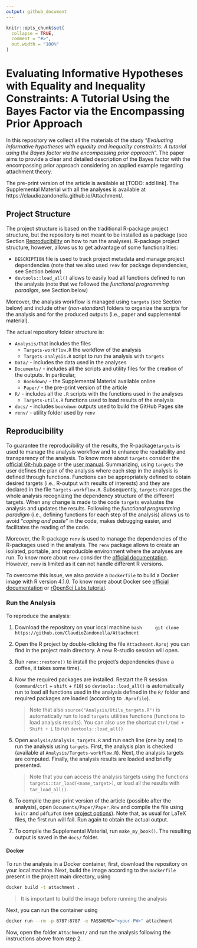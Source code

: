 ```yaml
---
output: github_document
---
```


<!-- README.md is generated from README.Rmd. Please edit that file -->

```r
knitr::opts_chunk$set(
  collapse = TRUE,
  comment = "#>",
  out.width = "100%"
)
```

# Evaluating Informative Hypotheses with Equality and Inequality Constraints: A Tutorial Using the Bayes Factor via the Encompassing Prior Approach

In this repository we collect all the materials of the study “*Evaluating informative hypotheses with equality and inequality constraints: A tutorial using the Bayes factor via the encompassing prior approach*”. The paper aims to provide a clear and detailed description of the Bayes factor with the encompassing prior approach considering an applied example regarding attachment theory.

The pre-print version of the article is available at [TODO: add link]. The Supplemental Material with all the analyses is available at https://claudiozandonella.github.io/Attachment/.

## Project Structure

The project structure is based on the traditional R-package project structure, but the repository is not meant to be installed as a package (see Section [Reproducibility](#reproducibility) on how to run the analyses). R-package project structure, however, allows us to get advantage of some functionalities:

- `DESCRIPTION` file is used to track project metadata and manage project dependencies (note that we also used `renv` for package dependencies, see Section below)
- `devtools::load_all()` allows to easily load all functions defined to run the analysis (note that we followed the *functional programming paradigm*, see Section below)

Moreover, the analysis workflow is managed using `targets` (see Section below) and include other (*non-standard*) folders to organize the scripts for the analysis and for the produced outputs (i.e., paper and supplemental material).

The actual repository folder structure is:

- `Analysis/`that includes the files
    - `Targets-workflow.R` the workflow of the analysis 
    - `Targets-analysis.R` script to run the analysis with `targets`
- `Data/` - includes the data used in the analyses
- `Documents/` - includes all the scripts and utility files for the creation of the outputs. In particular,
  - `Bookdown/` - the Supplemental Material available online
  - `Paper/` - the pre-print version of the article
- `R/` - includes all the `.R` scripts with the functions used in the analyses
  - `Targets-utils.R` functions used to load results of the analysis
- `docs/` - includes `bookdown` outputs used to build the GitHub Pages site
- `renv/` - utility folder used by `renv`

## Reproducibility {#reproducibility}

To guarantee the reproducibility of the results, the R-package`targets` is used to manage the analysis workflow and to enhance the readability and transparency of the analysis. To know more about `targets` consider the [official Git-hub page](https://github.com/ropensci/targets) or the [user manual](https://books.ropensci.org/targets/). Summarizing, using `targets` the user defines the plan of the analysis where each step in the analysis is defined through functions. Functions can be appropriately defined to obtain desired targets (i.e., R-output with results of interests) and they are declared in the file `Targets-workflow.R`. Subsequently, `targets` manages the whole analysis recognizing the dependency structure of the different targets. When any change is made to the code `targets` evaluates the analysis and updates the results. Following the *functional programming paradigm* (i.e., defining functions for each step of the analysis) allows us to avoid "*coping and paste*" in the code, makes debugging easier, and facilitates the reading of the code.

Moreover, the R-package `renv` is used to manage the dependencies of the R-packages used in the analysis. The `renv` package allows to create an isolated, portable, and reproducible environment where the analyses are run. To know more about `renv` consider the [official documentation](https://rstudio.github.io/renv/articles/renv.html). However, `renv` is limited as it can not handle different R versions.

To overcome this issue, we also provide a `Dockerfile` to build a Docker image with R version 4.1.0. To know more about Docker see [official documentation](https://www.docker.com/) or 
[rOpenSci Labs tutorial](https://jsta.github.io/r-docker-tutorial/).

### Run the Analysis

To reproduce the analysis:

1. Download the repository on your local machine
    ```bash
    git clone https://github.com/ClaudioZandonella/Attachment
    ```
1. Open the R project by double-clicking the file `Attachment.Rproj` you can find in the project main directory. A new R-studio session will open.
1. Run `renv::restore()` to install the project's dependencies (have a coffee, it takes some time).
1. Now the required packages are installed. Restart the R session (`command`/`ctrl` + `shift` + `f10`) so `devtools::load_all()` is automatically run to load all functions used in the analysis defined in the `R/` folder and required packages are loaded (according to `.Rprofile`). 

    > Note that also `source("Analysis/Utils_targets.R")` is automatically run to load `targets` utilities functions (functions to load analysis results). You can also use the shortcut ` Ctrl/Cmd + Shift + L` to run `devtools::load_all()`
    
1. Open `Analysis/Analysis_targets.R` and run each line (one by one) to run the analysis using `targets`. First, the analysis plan  is checked (available at `Analysis/Targets-workflow.R`). Next, the analysis targets are computed. Finally, the analysis results are loaded and briefly presented.

    > Note that you can access the analysis targets using the functions `targets::tar_load(<name_target>)`, or load all the results with `tar_load_all()`.
    
1. To compile the pre-print version of the article (possible after the analysis), open `Documents/Paper/Paper.Rnw` and compile the file using `knitr` and `pdfLaTeX` (see [project options](https://support.rstudio.com/hc/en-us/articles/200532247-Weaving-Rnw-Files-in-the-RStudio-IDE)). Note that, as usual for LaTeX files, the first run will fail. Run again to obtain the actual output. 

1. To compile the Supplemental Material, run `make_my_book()`. The resulting output is saved in the `docs/` folder.

#### Docker

To run the analysis in a Docker container, first, download the repository on your local machine. Next, build the image according to the `Dockerfile` present in the project main directory, using
```bash
docker build -t attachment .
```

> It is important to build the image before running the analysis

Next, you can run the container using
```bash
docker run --rm -p 8787:8787 -e PASSWORD="<your-PW>" attachment
```

Now, open the folder `Attachment/` and run the analysis following the instructions above from step 2.
